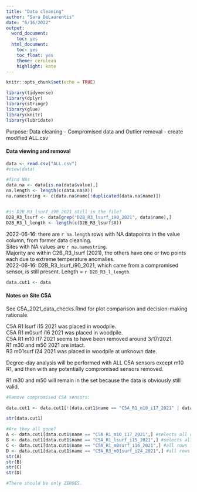 ```yaml
---
title: "Data cleaning"
author: "Sara DeLaurentis"
date: "6/16/2022"
output:
  word_document:
    toc: yes
  html_document:
    toc: yes
    toc_float: yes
    theme: cerulean
    highlight: kate
---
```


```r
knitr::opts_chunk$set(echo = TRUE)

library(tidyverse)
library(dplyr)
library(stringr)
library(glue)
library(knitr)
library(lubridate)


```

Purpose: Data cleaning - Compromised data and Outlier removal - create modified ALL.csv  
  
  
  
  
#### Data viewing and removal

```r
data <- read.csv("ALL.csv")
#view(data)

#find NAs 
data.na <- data[is.na(data$value),]
na.length <- length(c(data.na$X))
na.namestring <- c(data.na$name[!duplicated(data.na$name)])


#is D2B_R3_lsurf_i90_2021 still in the file?
D2B_R3_lsurf <- data[grep("D2B_R3_lsurf_i90_2021", data$name),]
D2B_R3_l_length <- length(c(D2B_R3_lsurf$X))

```

2022-06-16: there are `r na.length` rows with NA datapoints in the value column, from former data cleaning.  
Sites with NA values are `r na.namestring`.  
Majority are within C2B_R3_lsurf (2021), the others have one or two points each due to extreme temperature anomalies.  
2022-06-16: D2B_R3_lsurf_i90_2021, which came from a compromised sensor, is still present. Length = `r D2B_R3_l_length`.  

```r

data.cut1 <- data


```

#### Notes on Site C5A  
See C5A_2021_data_checks.Rmd for plot comparison and decision-making rationale.

C5A R1 lsurf i15 2021 was placed in woodpile.  
C5A R1 m0surf i16 2021 was placed in woodpile.  
C5A R1 m10 i17 2021 seems to have been removed around 3/17/2021.  
R1 m30 and m50 2021 are intact.  
R3 m01surf i24 2021 was placed in woodpile at unknown date.  
  
Degree-day analysis will be performed with ALL C5A sensors except m10 R1, and then with any potentially compromised sensors removed.

R1 m30 and m50 will remain in the set because the data is obviously still valid.

```r

#Remove compromised C5A sensors:

data.cut1 <- data.cut1[!(data.cut1$name == "C5A_R1_m10_i17_2021" | data.cut1$name == "C5A_R1_lsurf_i15_2021" | data.cut1$name == "C5A_R1_m0surf_i16_2021" | data.cut1$name == "C5A_R3_m01surf_i24_2021"),]

str(data.cut1)

#Are they all gone?
A <- data.cut1[data.cut1$name == "C5A_R1_m10_i17_2021",] #selects all rows for sensor 17, season 2021
B <- data.cut1[data.cut1$name == "C5A_R1_lsurf_i15_2021",] #selects all rows for sensor 15, season 2021
C <- data.cut1[data.cut1$name == "C5A_R1_m0surf_i16_2021",] #all rows for sensor 16, season 2021
D <- data.cut1[data.cut1$name == "C5A_R3_m01surf_i24_2021",] #all rows for sensor 24, season 2021
str(A)
str(B)
str(C)
str(D)

#There should be only ZEROES.

```








```r


```


